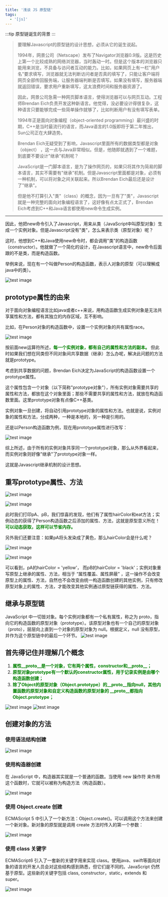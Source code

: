```yaml
---
title: '浅谈 JS 原型链'
tags:
  - '[js]'
---
```


:::tip
原型链诞生的背景
:::

>要理解Javascript的原型链的设计思想，必须从它的诞生说起。
>
>1994年，网景公司（Netscape）发布了Navigator浏览器0.9版。这是历史上第一个比较成熟的网络浏览器，当时轰动一时。但是这个版本的浏览器只能用来浏览，不具备与访问者互动的能力。比如，如果网页上有一栏"用户名"要求填写，浏览器就无法判断访问者是否真的填写了，只能让客户端将网页全部传回服务端，让服务器端判断是否填写。如果没有填写，服务器端就返回错误，要求用户重新填写，这太浪费时间和服务器资源了。
>
>因此，网景公司急需一种网页脚本语言，使得浏览器可以与网页互动。工程师Brendan Eich负责开发这种新语言。他觉得，没必要设计得很复杂，这种语言只要能够完成一些简单操作就够了，比如判断用户有没有填写表单。
>
>1994年正是面向对象编程（object-oriented programming）最兴盛的时期，C++是当时最流行的语言，而Java语言的1.0版即将于第二年推出，Sun公司正在大肆造势。
>
>Brendan Eich无疑受到了影响，Javascript里面所有的数据类型都是对象（object） ，这一点与Java非常相似。但是，他随即就遇到了一个难题，到底要不要设计"继承"机制呢？
>
>JavaScript是一门脚本语言，是为了操作网页的，如果只将其作为简易的脚本语言，其实不需要有"继承"机制。但是Javascript里面都是对象，必须有一种机制，可以将对象之间关联起来。所以Brendan Eich最后还是设计了"继承"。
>
>但是他不打算引入"类"（class）的概念，因为一旦有了"类"，Javascript就是一种完整的面向对象编程语言了，这好像有点太正式了，Brendan Eich考虑到C++和Java语言都使用new命令生成实例。

---

因此，他把new命令引入了Javascript，用来从类（JavaScript中叫原型对象）生成一个实例对象。但是Javascript没有"类"，怎么来表示类（原型对象）呢？

这时，他想到C++和Java使用new命令时，都会调用"类"的构造函数（constructor）。他就做了一个简化的设计，在Javascript语言中，new命令后面跟的不是类，而是构造函数。

举例来说，现在有一个叫做Person的构造函数，表示人对象的原型（可以理解成java中的类）。

![test image](/images/js/class2.svg)

## prototype属性的由来

对于面向对象编程语言比如java或者c++来说，用构造函数生成实例对象是无法共享属性和方法，都有其独立的内存区域，互不影响。

比如，在Person对象的构造函数中，设置一个实例对象的共有属性race。

![test image](/images/js/class3.svg)

按前面new运算符所述，**<font color="#008000">每一个实例对象，都有自己的属性和方法的副本。</font>** 但此时如果我们想在同类但不同对象间共享数据（继承）怎么办呢，解决此问题的方法就是prototype。

考虑到共享数据的问题，Brendan Eich决定为JavaScript的构造函数设置一个prototype属性。

这个属性包含一个对象（以下简称"prototype对象"），所有实例对象需要共享的属性和方法，都放在这个对象里面；那些不需要共享的属性和方法，就放在构造函数里面。这里prototype对象有点像C++基类。

实例对象一旦创建，将自动引用prototype对象的属性和方法。也就是说，实例对象的属性和方法，分成两种，一种是本地的，另一种是引用的。

还是以Person构造函数为例，现在用prototype属性进行改写：

![test image](/images/js/class4.svg)

综上所述，由于所有的实例对象共享同一个prototype对象，那么从外界看起来，而实例对象则好像"继承"了prototype对象一样。

这就是Javascript继承机制的设计思想。

## 重写prototype属性、方法

![test image](/images/js/class5.svg)

![test image](/images/js/c1.png)

此时我们打印pA、pB，我们惊喜的发现，他们有了属性hairColor和eat方法；实例动态的获得了Person构造函数之后添加的属性、方法，这就是原型意义所在！**<font color="#008000">可以动态获取，这样可以节省内存。</font>**

另外我们还要注意：如果pA将头发染成了黄色，那么hairColor会是什么呢？

![test image](/images/js/class6.svg)

![test image](/images/js/c2.png)

可以看到，pA的hairColor = 'yellow'， 而pB的hairColor = 'black'；实例对象重写原型上继承的属性、方法，相当于 “属性覆盖、属性屏蔽” ，这一操作不会改变原型上的属性、方法，自然也不会改变由统一构造函数创建的其他实例，只有修改原型对象上的属性、方法，才能改变其他实例通过原型链获得的属性、方法。

## 继承与原型链

JavaScript 中一切皆对象。每个实例对象都有一个私有属性，称之为 proto，指向它的构造函数的原型对象（prototype）。该原型对象也有一个自己的原型对象（proto），层层向上直到一个对象的原型对象为 null。根据定义，null 没有原型，并作为这个原型链中的最后一个环节。
![test image](/images/js/c3.png)


## **首先得记住并理解几个概念**
1. **<font color="#008000">属性__proto__是一个对象，它有两个属性，constructor和__proto__；</font>**
2. **<font color="#008000">原型对象prototype有一个默认的constructor属性，用于记录实例是由哪个构造函数创建；</font>**
3. **<font color="#008000">除了Object的原型对象（Object.prototype）的__proto__指向null，其他内置函数的原型对象和自定义构造函数的原型对象的 __proto__都指向Object.prototype；</font>**

![test image](/images/js/class7.svg)
![test image](/images/js/c4.png)

## 创建对象的方法
### 使用语法结构创建

![test image](/images/js/class8.svg)

### 使用构造器创建
在 JavaScript 中，构造器其实就是一个普通的函数。当使用 new 操作符 来作用这个函数时，它就可以被称为构造方法（构造函数）。

![test image](/images/js/class9.svg)

### 使用 Object.create 创建

ECMAScript 5 中引入了一个新方法：Object.create()。可以调用这个方法来创建一个新对象。新对象的原型就是调用 create 方法时传入的第一个参数：

![test image](/images/js/class10.svg)

### 使用 class 关键字
ECMAScript6 引入了一套新的关键字用来实现 class。使用java、swift等面向对象的语言的开发人员会对这些结构感到熟悉，但它们是不同的。JavaScript 仍然基于原型。这些新的关键字包括 class, constructor，static，extends 和 super。


![test image](/images/js/class11.svg)